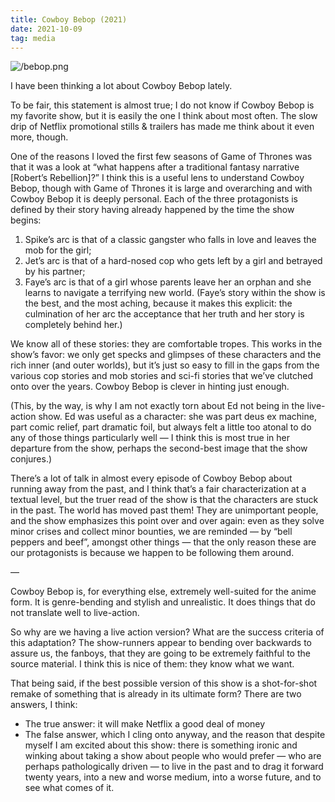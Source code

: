 ```yaml
---
title: Cowboy Bebop (2021)
date: 2021-10-09
tag: media
---
```


![/bebop.png](/bebop.png)

I have been thinking a lot about Cowboy Bebop lately.

To be fair, this statement is almost true; I do not know if Cowboy Bebop is my favorite show, but it is easily the one I think about most often. The slow drip of Netflix promotional stills & trailers has made me think about it even more, though.

One of the reasons I loved the first few seasons of Game of Thrones was that it was a look at “what happens after a traditional fantasy narrative [Robert’s Rebellion]?” I think this is a useful lens to understand Cowboy Bebop, though with Game of Thrones it is large and overarching and with Cowboy Bebop it is deeply personal. Each of the three protagonists is defined by their story having already happened by the time the show begins:

1. Spike’s arc is that of a classic gangster who falls in love and leaves the mob for the girl;
2. Jet’s arc is that of a hard-nosed cop who gets left by a girl and betrayed by his partner;
3. Faye’s arc is that of a girl whose parents leave her an orphan and she learns to navigate a terrifying new world. (Faye’s story within the show is the best, and the most aching, because it makes this explicit: the culmination of her arc the acceptance that her truth and her story is completely behind her.)

We know all of these stories: they are comfortable tropes. This works in the show’s favor: we only get specks and glimpses of these characters and the rich inner (and outer worlds), but it’s just so easy to fill in the gaps from the various cop stories and mob stories and sci-fi stories that we’ve clutched onto over the years.  Cowboy Bebop is clever in hinting just enough.

(This, by the way, is why I am not exactly torn about Ed not being in the live-action show. Ed was useful as a character: she was part deus ex machine, part comic relief, part dramatic foil, but always felt a little too atonal to do any of those things particularly well — I think this is most true in her departure from the show, perhaps the second-best image that the show conjures.)

There’s a lot of talk in almost every episode of Cowboy Bebop about running away from the past, and I think that’s a fair characterization at a textual level, but the truer read of the show is that the characters are stuck in the past. The world has moved past them! They are unimportant people, and the show emphasizes this point over and over again: even as they solve minor crises and collect minor bounties, we are reminded — by “bell peppers and beef”, amongst other things — that the only reason these are our protagonists is because we happen to be following them around.

—

Cowboy Bebop is, for everything else, extremely well-suited for the anime form. It is genre-bending and stylish and unrealistic. It does things that do not translate well to live-action.

So why are we having a live action version? What are the success criteria of this adaptation? The show-runners appear to bending over backwards to assure us, the fanboys, that they are going to be extremely faithful to the source material.  I think this is nice of them: they know what we want.

That being said, if the best possible version of this show is a shot-for-shot remake of something that is already in its ultimate form? There are two answers, I think:

- The true answer: it will make Netflix a good deal of money
- The false answer, which I cling onto anyway, and the reason that despite myself I am excited about this show: there is something ironic and winking about taking a show about people who would prefer — who are perhaps pathologically driven — to live in the past and to drag it forward twenty years, into a new and worse medium, into a worse future, and to see what comes of it.

        